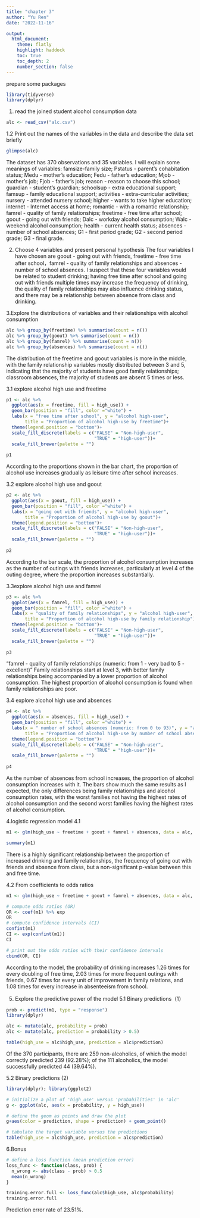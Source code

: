 ```yaml
---
title: "chapter 3"
author: "Yu Ren"
date: "2022-11-16"

output: 
  html_document:
    theme: flatly
    highlight: haddock
    toc: true
    toc_depth: 2
    number_section: false
---
```

prepare some packages
```r
library(tidyverse)
library(dplyr)
```

1. read the joined student alcohol consumption data
```r
alc <- read_csv("alc.csv")
```
1.2 Print out the names of the variables in the data and describe the data set briefly
```r
glimpse(alc)
```

The dataset has 370 observations and 35 variables. I will explain some meanings of variables:
famsize-family size; Pstatus - parent's cohabitation status; Medu - mother's education; Fedu - father's education; Mjob - mother's job; Fjob - father's job; reason - reason to choose this school; guardian - student's guardian; schoolsup - extra educational support; famsup - family educational support; activities - extra-curricular activities; nursery - attended nursery school; higher - wants to take higher education; internet - Internet access at home; romantic - with a romantic relationship;  famrel - quality of family relationships; freetime - free time after school; goout - going out with friends; Dalc - workday alcohol consumption; Walc - weekend alcohol consumption; health - current health status; absences - number of school absences; G1 - first period grade; G2 - second period grade; G3 - final grade.

2. Choose 4 variables and present personal hypothesis
The four variables I have chosen are goout - going out with friends, freetime - free time after school，famrel - quality of family relationships and absences - number of school absences.
I suspect that these four variables would be related to student drinking; having free time after school and going out with friends multiple times may increase the frequency of drinking, the quality of family relationships may also influence drinking status, and there may be a relationship between absence from class and drinking.

3.Explore the distributions of variables and their relationships with alcohol consumption
```r
alc %>% group_by(freetime) %>% summarise(count = n())
alc %>% group_by(goout) %>% summarise(count = n())
alc %>% group_by(famrel) %>% summarise(count = n())
alc %>% group_by(absences) %>% summarise(count = n())
```
The distribution of the freetime and goout variables is more in the middle, with the family relationship variables mostly distributed between 3 and 5, indicating that the majority of students have good family relationships; classroom absences, the majority of students are absent 5 times or less.

3.1 explore alcohol high use and freetime
```r
p1 <- alc %>%
  ggplot(aes(x = freetime, fill = high_use)) +
  geom_bar(position = "fill", color ="white") +
  labs(x = "free time after school", y = "alcohol high-user",
       title = "Proportion of alcohol high-use by freetime")+
  theme(legend.position = "bottom")+
  scale_fill_discrete(labels = c("FALSE" = "Non-high-user", 
                                 "TRUE" = "high-user"))+
  scale_fill_brewer(palette = "")
  
p1
```
According to the proportions shown in the bar chart, the proportion of alcohol use increases gradually as leisure time after school increases.

3.2 explore alcohol high use and goout
```r
p2 <- alc %>%
  ggplot(aes(x = goout, fill = high_use)) +
  geom_bar(position = "fill", color ="white") +
  labs(x = "going out with friends", y = "alcohol high-user",
       title = "Proportion of alcohol high-use by goout")+
  theme(legend.position = "bottom")+
  scale_fill_discrete(labels = c("FALSE" = "Non-high-user", 
                                 "TRUE" = "high-user"))+
  scale_fill_brewer(palette = "")
  
p2
```
According to the bar scale, the proportion of alcohol consumption increases as the number of outings with friends increases, particularly at level 4 of the outing degree, where the proportion increases substantially.

3.3explore alcohol high use and famrel
```r
p3 <- alc %>%
  ggplot(aes(x = famrel, fill = high_use)) +
  geom_bar(position = "fill", color ="white") +
  labs(x = "quality of family relationships", y = "alcohol high-user",
       title = "Proportion of alcohol high-use by family relationship")+
  theme(legend.position = "bottom")+
  scale_fill_discrete(labels = c("FALSE" = "Non-high-user", 
                                 "TRUE" = "high-user"))+
  scale_fill_brewer(palette = "")
  
p3
```
"famrel - quality of family relationships (numeric: from 1 - very bad to 5 - excellent)"
Family relationships start at level 3, with better family relationships being accompanied by a lower proportion of alcohol consumption. The highest proportion of alcohol consumption is found when family relationships are poor.

3.4 explore alcohol high use and absences
```r
p4 <- alc %>%
  ggplot(aes(x = absences, fill = high_use)) +
  geom_bar(position = "fill", color ="white") +
  labs(x = " number of school absences (numeric: from 0 to 93)", y = "alcohol high-user",
       title = "Proportion of alcohol high-use by number of school absences")+
  theme(legend.position = "bottom")+
  scale_fill_discrete(labels = c("FALSE" = "Non-high-user", 
                                 "TRUE" = "high-user"))+
  scale_fill_brewer(palette = "")
  
p4
```
As the number of absences from school increases, the proportion of alcohol consumption increases with it.
The bars show much the same results as I expected, the only differences being family relationships and alcohol consumption rates, with the worst families not having the highest rates of alcohol consumption and the second worst families having the highest rates of alcohol consumption.

4.logistic regression model
4.1
```r
m1 <- glm(high_use ~ freetime + goout + famrel + absences, data = alc, family = "binomial")

summary(m1)
```
There is a highly significant relationship between the proportion of increased drinking and family relationships, the frequency of going out with friends and absence from class, but a non-significant p-value between this and free time.

4.2 From coefficients to odds ratios
```r
m1 <- glm(high_use ~ freetime + goout + famrel + absences, data = alc, family = "binomial")

# compute odds ratios (OR)
OR <- coef(m1) %>% exp
OR
# compute confidence intervals (CI)
confint(m1)
CI <- exp(confint(m1))
CI

# print out the odds ratios with their confidence intervals
cbind(OR, CI)
```
According to the model, the probability of drinking increases 1.26 times for every doubling of free time, 2.03 times for more frequent outings with friends, 0.67 times for every unit of improvement in family relations, and 1.08 times for every increase in absenteeism from school.

5. Explore the predictive power of the model
5.1 Binary predictions（1）
```r
prob <- predict(m1, type = "response")
library(dplyr)

alc <- mutate(alc, probability = prob)
alc <- mutate(alc, prediction = probability > 0.5)

table(high_use = alc$high_use, prediction = alc$prediction)
```
Of the 370 participants, there are 259 non-alcoholics, of which the model correctly predicted 239 (92.28%); of the 111 alcoholics, the model successfully predicted 44 (39.64%).

5.2 Binary predictions (2)
```r
library(dplyr); library(ggplot2)

# initialize a plot of 'high_use' versus 'probabilities' in 'alc'
g <- ggplot(alc, aes(x = probability, y = high_use))

# define the geom as points and draw the plot
g+aes(color = prediction, shape = prediction) + geom_point()

# tabulate the target variable versus the predictions
table(high_use = alc$high_use, prediction = alc$prediction)

```
6.Bonus
```r
# define a loss function (mean prediction error)
loss_func <- function(class, prob) {
  n_wrong <- abs(class - prob) > 0.5
  mean(n_wrong)
}
```

```r
training.error.full <- loss_func(alc$high_use, alc$probability)
training.error.full
```
Prediction error rate of 23.51%.





















